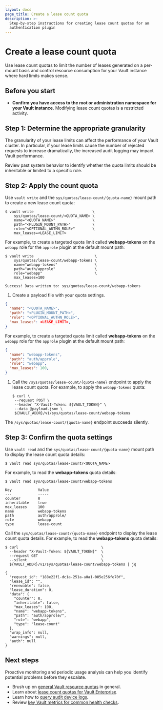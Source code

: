 ```yaml
---
layout: docs
page_title: Create a lease count quota
description: >-
  Step-by-step instructions for creating lease count quotas for an
  authentication plugin
---
```


# Create a lease count quota

Use lease count quotas to limit the number of leases generated on a per-mount
basis and control resource consumption for your Vault instance  where hard
limits makes sense.

## Before you start 

- **Confirm you have access to the root or administration namespace for your
  Vault instance**. Modifying lease count quotas is a restricted activity.


## Step 1: Determine the appropriate granularity

The granularity of your lease limits can affect the performance of your Vault
cluster. In particular, if your lease limits cause the number of rejected
requests to increase dramatically, the increased audit logging may impact Vault
performance.

Review past system behavior to identify whether the quota limits should be
inheritable or limited to a specific role.

## Step 2: Apply the count quota

<Tabs>

<Tab heading="CLI" group="cli">

Use `vault write` and the `sys/quotas/lease-count/{quota-name}` mount path to
create a new lease count quota:

```shell-session
$ vault write                           \
    sys/quotas/lease-count/<QUOTA_NAME> \
    name="<QUOTA_NAME>"                 \
    path="<PLUGIN_MOUNT_PATH>"          \
    role="<OPTIONAL_AUTHN_ROLE>"        \
    max_leases=<LEASE_LIMIT>
```

For example, to create a targeted quota limit called **webapp-tokens** on the
`webapp` role for the `approle` plugin at the default mount path:

```shell-session
$ vault write                            \
    sys/quotas/lease-count/webapp-tokens \
    name="webapp-tokens"                 \
    path="auth/approle"                  \
    role="webapp"                        \
    max_leases=100

Success! Data written to: sys/quotas/lease-count/webapp-tokens
```
</Tab>

<Tab heading="API" group="api">

1. Create a payload file with your quota settings.

  ```json
  {
    "name": "<QUOTA_NAME>",
    "path": "<PLUGIN_MOUNT_PATH>",
    "role": "<OPTIONAL_AUTHN_ROLE>",
    "max_leases": <LEASE_LIMIT>,
  }
  ```

  For example, to create a targeted quota limit called **webapp-tokens** on the
  `webapp` role for the `approle` plugin at the default mount path:

  ```json
  {
    "name": "webapp-tokens",
    "path": "auth/approle",
    "role": "webapp",
    "max_leases": 100,
  }
  ```

1. Call the `/sys/quotas/lease-count/{quota-name}` endpoint to apply the lease
   count quota. For example, to apply the `webapp-tokens` quota:

   ```shell-session
   $ curl \
    --request POST \
    --header "X-Vault-Token: ${VAULT_TOKEN}" \
    --data @payload.json \
    ${VAULT_ADDR}/v1/sys/quotas/lease-count/webapp-tokens
   ```

<Note title="Silent endpoint">

  The `/sys/quotas/lease-count/{quota-name}` endpoint succeeds silently.

</Note>

</Tab>

</Tabs>

## Step 3: Confirm the quota settings

<Tabs>

<Tab heading="CLI" group="cli">

Use `vault read` and the `sys/quotas/lease-count/{quota-name}` mount path to
display the lease count quota details:

```shell-session
$ vault read sys/quotas/lease-count/<QUOTA_NAME>
```

For example, to read the **webapp-tokens** quota details:

```shell-session
$ vault read sys/quotas/lease-count/webapp-tokens

Key            Value
---            -----
counter        0
inheritable    true
max_leases     100
name           webapp-tokens
path           auth/approle/
role           webapp
type           lease-count
```

</Tab>

<Tab heading="API" group="api">

Call the `sys/quotas/lease-count/{quota-name}` endpoint to display the lease
count quota details. For example, to read the **webapp-tokens** quota details:

```shell-session
$ curl                                      \
  --header "X-Vault-Token: ${VAULT_TOKEN}"  \
  --request GET                             \
  --silent                                  \
  ${VAULT_ADDR}/v1/sys/quotas/lease-count/webapp-tokens | jq

{
  "request_id": "188e22f1-dc1a-251a-a0a1-005e256fe70f",
  "lease_id": "",
  "renewable": false,
  "lease_duration": 0,
  "data": {
    "counter": 0,
    "inheritable": false,
    "max_leases": 100,
    "name": "webapp-tokens",
    "path": "auth/approle/",
    "role": "webapp",
    "type": "lease-count"
  },
  "wrap_info": null,
  "warnings": null,
  "auth": null
}
```

</Tab>

</Tabs>

## Next steps 

Proactive monitoring and periodic usage analysis can help you identify potential
problems before they escalate.

- Brush up on [general Vault resource quotas](/vault/docs/concepts/resource-quotas) in general.
- Learn about [lease count quotas for Vault Enterprise](/vault/docs/enterprise/lease-count-quotas).
- Learn how to [query audit device logs](/vault/tutorials/monitoring/query-audit-device-logs).
- Review [key Vault metrics for common health checks](/well-architected-framework/reliability/reliability-vault-monitoring-key-metrics).